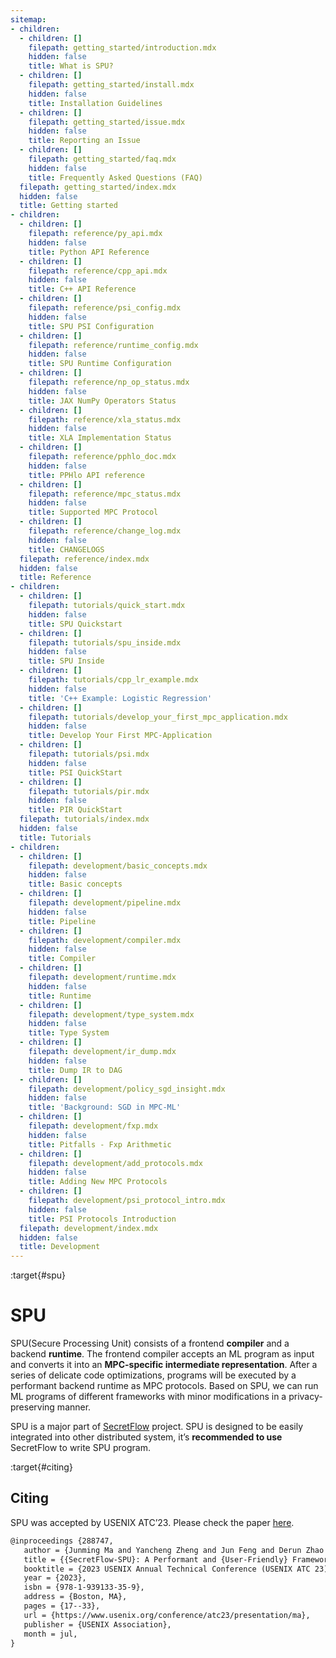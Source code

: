 ```yaml
---
sitemap:
- children:
  - children: []
    filepath: getting_started/introduction.mdx
    hidden: false
    title: What is SPU?
  - children: []
    filepath: getting_started/install.mdx
    hidden: false
    title: Installation Guidelines
  - children: []
    filepath: getting_started/issue.mdx
    hidden: false
    title: Reporting an Issue
  - children: []
    filepath: getting_started/faq.mdx
    hidden: false
    title: Frequently Asked Questions (FAQ)
  filepath: getting_started/index.mdx
  hidden: false
  title: Getting started
- children:
  - children: []
    filepath: reference/py_api.mdx
    hidden: false
    title: Python API Reference
  - children: []
    filepath: reference/cpp_api.mdx
    hidden: false
    title: C++ API Reference
  - children: []
    filepath: reference/psi_config.mdx
    hidden: false
    title: SPU PSI Configuration
  - children: []
    filepath: reference/runtime_config.mdx
    hidden: false
    title: SPU Runtime Configuration
  - children: []
    filepath: reference/np_op_status.mdx
    hidden: false
    title: JAX NumPy Operators Status
  - children: []
    filepath: reference/xla_status.mdx
    hidden: false
    title: XLA Implementation Status
  - children: []
    filepath: reference/pphlo_doc.mdx
    hidden: false
    title: PPHlo API reference
  - children: []
    filepath: reference/mpc_status.mdx
    hidden: false
    title: Supported MPC Protocol
  - children: []
    filepath: reference/change_log.mdx
    hidden: false
    title: CHANGELOGS
  filepath: reference/index.mdx
  hidden: false
  title: Reference
- children:
  - children: []
    filepath: tutorials/quick_start.mdx
    hidden: false
    title: SPU Quickstart
  - children: []
    filepath: tutorials/spu_inside.mdx
    hidden: false
    title: SPU Inside
  - children: []
    filepath: tutorials/cpp_lr_example.mdx
    hidden: false
    title: 'C++ Example: Logistic Regression'
  - children: []
    filepath: tutorials/develop_your_first_mpc_application.mdx
    hidden: false
    title: Develop Your First MPC-Application
  - children: []
    filepath: tutorials/psi.mdx
    hidden: false
    title: PSI QuickStart
  - children: []
    filepath: tutorials/pir.mdx
    hidden: false
    title: PIR QuickStart
  filepath: tutorials/index.mdx
  hidden: false
  title: Tutorials
- children:
  - children: []
    filepath: development/basic_concepts.mdx
    hidden: false
    title: Basic concepts
  - children: []
    filepath: development/pipeline.mdx
    hidden: false
    title: Pipeline
  - children: []
    filepath: development/compiler.mdx
    hidden: false
    title: Compiler
  - children: []
    filepath: development/runtime.mdx
    hidden: false
    title: Runtime
  - children: []
    filepath: development/type_system.mdx
    hidden: false
    title: Type System
  - children: []
    filepath: development/ir_dump.mdx
    hidden: false
    title: Dump IR to DAG
  - children: []
    filepath: development/policy_sgd_insight.mdx
    hidden: false
    title: 'Background: SGD in MPC-ML'
  - children: []
    filepath: development/fxp.mdx
    hidden: false
    title: Pitfalls - Fxp Arithmetic
  - children: []
    filepath: development/add_protocols.mdx
    hidden: false
    title: Adding New MPC Protocols
  - children: []
    filepath: development/psi_protocol_intro.mdx
    hidden: false
    title: PSI Protocols Introduction
  filepath: development/index.mdx
  hidden: false
  title: Development
---
```


:target{#spu}

# SPU

SPU(Secure Processing Unit) consists of a frontend <strong>compiler</strong> and a backend <strong>runtime</strong>.
The frontend compiler accepts an ML program as input and converts it into an <strong>MPC-specific intermediate representation</strong>.
After a series of delicate code optimizations, programs will be executed by a performant backend runtime as MPC protocols.
Based on SPU, we can run ML programs of different frameworks with minor modifications in a privacy-preserving manner.

SPU is a major part of [SecretFlow](https://www.secretflow.org.cn/docs/secretflow/en/) project.
SPU is designed to be easily integrated into other distributed system, it’s <strong>recommended to use</strong> SecretFlow to write SPU program.

:target{#citing}

## Citing

SPU was accepted by USENIX ATC’23. Please check the paper [here](https://www.usenix.org/conference/atc23/presentation/ma).

```default
@inproceedings {288747,
   author = {Junming Ma and Yancheng Zheng and Jun Feng and Derun Zhao and Haoqi Wu and Wenjing Fang and Jin Tan and Chaofan Yu and Benyu Zhang and Lei Wang},
   title = {{SecretFlow-SPU}: A Performant and {User-Friendly} Framework for {Privacy-Preserving} Machine Learning},
   booktitle = {2023 USENIX Annual Technical Conference (USENIX ATC 23)},
   year = {2023},
   isbn = {978-1-939133-35-9},
   address = {Boston, MA},
   pages = {17--33},
   url = {https://www.usenix.org/conference/atc23/presentation/ma},
   publisher = {USENIX Association},
   month = jul,
}
```

<TableOfContents />
